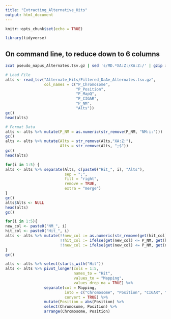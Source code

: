 ```yaml
---
title: "Extracting_Alternative_Hits"
output: html_document
---
```


```r
knitr::opts_chunk$set(echo = TRUE)
```

```r
library(tidyverse)
```

## On command line, to reduce down to 6 columns

```bash
zcat pseudo_napus_Alternates.tsv.gz | sed 's/MD.*XA:Z:/XA:Z:/' | gzip > Filtered_pseudo_napus_Alternates.tsv.gz
```

```r
# Load File
alts <- read_tsv("Alternate_Hits/Filtered_DaAe_Alternates.tsv.gz",
                 col_names = c("P_Chromosome",
                               "P_Position",
                               "P_MapQ",
                               "P_CIGAR",
                               "P_NM",
                               "Alts"))
gc()
head(alts)
```

```r
# Format Data
alts <- alts %>% mutate(P_NM = as.numeric(str_remove(P_NM, "NM:i:")))
gc()
alts <- alts %>% mutate(Alts = str_remove(Alts,"XA:Z:"),
                        Alts = str_remove(Alts, ";$"))
gc()
head(alts)
```

```r
for(i in 1:5) {
alts <- alts %>% separate(Alts, c(paste0("Hit_", i), "Alts"),
                          sep = ";",
                          fill = "right",
                          remove = TRUE,
                          extra = "merge")
}
gc()
alts$Alts <- NULL
head(alts)
gc()
```

```r
for(i in 1:5){
new_col <- paste0("NM_", i)
hit_col <- paste0("Hit_", i)
alts <- alts %>% mutate(!!new_col := as.numeric(str_remove(get(hit_col), ".*,")),
                        !!hit_col := ifelse(get(new_col) <= P_NM, get(hit_col), NA),
                        !!new_col := ifelse(get(new_col) <= P_NM, get(new_col), NA))
}
gc()
```

```r
alts <- alts %>% select(starts_with("Hit"))
alts <- alts %>% pivot_longer(cols = 1:5,
                              names_to = "Hit",
                              values_to = "Mapping",
                              values_drop_na = TRUE) %>%
                 separate(col = Mapping,
                          into = c("Chromosome", "Position", "CIGAR", "NM"),
                          convert = TRUE) %>%
                 mutate(Position = abs(Position) %>%
                 select(Chromosome, Position) %>%
                 arrange(Chromosome, Position)

```
###
